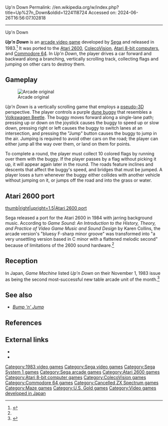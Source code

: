 Up'n Down
Permalink: //en.wikipedia.org/w/index.php?title=Up%27n_Down&oldid=1224118724
Accessed on: 2024-06-26T16:56:07.102818



------
Up'n Down
{{about|the video game|the song|Femme Fatale (Britney Spears album)}}
{{Infobox video game
|title = Up'n Down
|image = Up'n Down cover.jpg
|caption = 
|developer = [[Sega]]
|publisher = {{Vgrelease|JP|[[Sega]]|NA|[[Bally Midway]]<ref>{{cite book |last1=Akagi |first1=Masumi |title=アーケードTVゲームリスト国内•海外編(1971-2005) |trans-title=Arcade TV Game List: Domestic • Overseas Edition (1971-2005) |date=October 13, 2006 |publisher=Amusement News Agency |language=ja |location=Japan |isbn=978-4990251215 |pages=124–5 |url=https://archive.org/details/ArcadeGameList1971-2005/page/n125/mode/2up}}</ref>}}
|designer =
|release = 1983
|genre = [[Maze video game|Maze]]
|modes = 1-2 players, alternating turns
|arcade system = 
|platforms = [[Arcade video game|Arcade]], [[Apple II]], [[Atari 2600]], [[Atari 8-bit]], [[ColecoVision]], [[Commodore 64]]
|alt = 
}}

'''''Up'n Down''''' is an [[arcade video game]] developed by [[Sega]] and released in 1983.<ref>{{cite web |url =http://www.arcade-museum.com/game_detail.php?game_id=10273 |title =Up'n Down |publisher =The International Arcade Museum |access-date =9 Nov 2013 }}</ref> It was ported to the [[Atari 2600]], [[ColecoVision]], [[Atari 8-bit computers]], and [[Commodore 64]]. In ''Up'n Down'', the player drives a car forward and backward along a branching, vertically scrolling track, collecting flags and jumping on other cars to destroy them.

== Gameplay ==
[[Image:Up'n Down arcade version screenshot 0012.png|thumb|left|Arcade original]]

''Up'n Down'' is a vertically scrolling game that employs a [[pseudo-3D]] perspective. The player controls a purple [[dune buggy]] that resembles a [[Volkswagen Beetle]]. The buggy moves forward along a single-lane path; pressing up or down on the joystick causes the buggy to speed up or slow down, pressing right or left causes the buggy to switch lanes at an intersection, and pressing the "Jump" button causes the buggy to jump in the air. Jumping is required to avoid other cars on the road; the player can either jump all the way over them, or land on them for points.

To complete a round, the player must collect 10 colored flags by running over them with the buggy. If the player passes by a flag without picking it up, it will appear again later in the round. The roads feature inclines and descents that affect the buggy's speed, and bridges that must be jumped. A player loses a turn whenever the buggy either collides with another vehicle without jumping on it, or jumps off the road and into the grass or water.

== Atari 2600 port ==
[[Image:Up 'n Down (1984) (Sega) 4.png|thumb|right|upright=1.5|Atari 2600 port]]

Sega released a port for the Atari 2600 in 1984 with jarring background music. According to ''Game Sound: An Introduction to the History, Theory, and Practice of Video Game Music and Sound Design'' by Karen Collins, the arcade version's "bluesy F-sharp minor groove" was transformed into "a very unsettling version based in C minor with a flattened melodic second" because of limitations of the 2600 sound hardware.<ref name="CollinsGameSound" />

== Reception ==
In Japan, ''Game Machine'' listed ''Up'n Down'' on their November 1, 1983 issue as being the second most-successful new table arcade unit of the month.<ref>{{cite magazine|title=Game Machine's Best Hit Games 25 - テーブル型新製品 (New Videos-Table Type)|magazine=[[:ja:ゲームマシン|Game Machine]]|issue=223|publisher=[[:ja:アミューズメント通信社|Amusement Press, Inc.]]|date=1 November 1983|page=33|lang=ja}}</ref>

== See also ==
*''[[Bump 'n' Jump]]''

== References ==
{{reflist|refs=
<ref name="CollinsGameSound">{{cite book
 | title = Game Sound: An Introduction to the History, Theory, and Practice of Video Game Music and Sound Design
 | first = Karen
 | last  = Collins
 | page  = 23
 | publisher = [[MIT Press]]
 | date = October 31, 2008
 | isbn = 978-0-262-03378-7
 | url  = https://books.google.com/books?id=gnw0Zb4St-wC&q=+%22up%27n+down%22++%22sega%22&pg=PA23 }}
</ref>
}}

== External links ==
*{{KLOV game|id= 10273}}
* {{IAg|atari_2600_up_n_down_1984_sega_phat_ho_-_bally_midway_-_beck-tech_009-01|platform=Atari 2600}}

[[Category:1983 video games]]
[[Category:Sega video games]]
[[Category:Sega System 1 games]]
[[Category:Sega arcade games]]
[[Category:Atari 2600 games]]
[[Category:Atari 8-bit computer games]]
[[Category:ColecoVision games]]
[[Category:Commodore 64 games]]
[[Category:Cancelled ZX Spectrum games]]
[[Category:Maze games]]
[[Category:U.S. Gold games]]
[[Category:Video games developed in Japan]]
